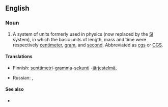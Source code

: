 ==English==
{{wikipedia|Centimetre gram second system of units}}

===Noun===
{{en-noun|-}}

# {{lb|en|science}} A system of units formerly used in physics (now replaced by the [[SI]] system), in which the basic units of length, mass and time were respectively [[centimeter]], [[gram]], and [[second]]. Abbreviated as [[cgs]] or [[CGS]].

====Translations====
{{trans-top|system of units}}
* Finnish: [[senttimetri]]-[[gramma]]-[[sekunti]] -[[järjestelmä]], {{t|fi|cgs-järjestelmä}}
{{trans-mid}}
* Russian: {{t|ru|сантиме́тр-грамм-секу́нда|f}}, {{t+|ru|СГС|f}}
{{trans-bottom}}

====See also====
* {{l|en|mks}}
